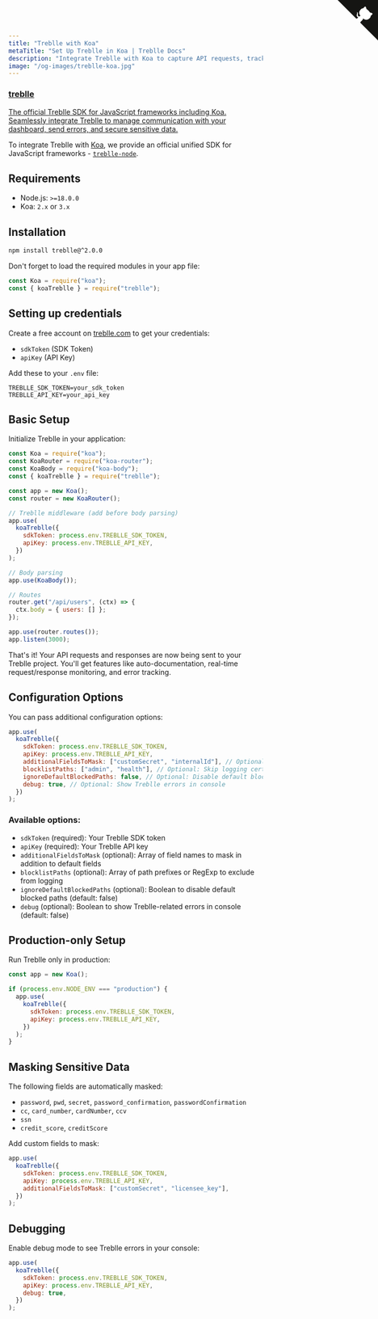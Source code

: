 ```yaml
---
title: "Treblle with Koa"
metaTitle: "Set Up Treblle in Koa | Treblle Docs"
description: "Integrate Treblle with Koa to capture API requests, track errors, and secure sensitive data. Follow our setup guide to configure Treblle for real-time API insights."
image: "/og-images/treblle-koa.jpg"
---
```


<div class="max-w-full mx-auto shadow-lg rounded-lg overflow-hidden">
  <a href="https://github.com/Treblle/treblle-node" title="View source on GitHub" aria-label="View source on GitHub" class="relative no-underline">
    <div>
      <svg width="80" height="80" viewBox="0 0 250 250" style="fill:#151513; color:#fff; position: absolute; top: 0; border: 0; right: 0;" aria-hidden="true">
        <path d="M0,0 L115,115 L130,115 L142,142 L250,250 L250,0 Z"></path>
        <path d="M128.3,109.0 C113.8,99.7 119.0,89.6 119.0,89.6 C122.0,82.7 120.5,78.6 120.5,78.6 C119.2,72.0 123.4,76.3 123.4,76.3 C127.3,80.9 125.5,87.3 125.5,87.3 C122.9,97.6 130.6,101.9 134.4,103.2" fill="currentColor" style="transform-origin: 130px 106px;" class="octo-arm"></path>
        <path d="M115.0,115.0 C114.9,115.1 118.7,116.5 119.8,115.4 L133.7,101.6 C136.9,99.2 139.9,98.4 142.2,98.6 C133.8,88.0 127.5,74.4 143.8,58.0 C148.5,53.4 154.0,51.2 159.7,51.0 C160.3,49.4 163.2,43.6 171.4,40.1 C171.4,40.1 176.1,42.5 178.8,56.2 C183.1,58.6 187.2,61.8 190.9,65.4 C194.5,69.0 197.7,73.2 200.1,77.6 C213.8,80.2 216.3,84.9 216.3,84.9 C212.7,93.1 206.9,96.0 205.4,96.6 C205.1,102.4 203.0,107.8 198.3,112.5 C181.9,128.9 168.3,122.5 157.7,114.1 C157.9,116.9 156.7,120.9 152.7,124.9 L141.0,136.5 C139.8,137.7 141.6,141.9 141.8,141.8 Z" fill="currentColor" class="octo-body"></path>
      </svg>
    </div>
    <div class="grid grid-cols-4 gap-4 px-2 py-2">
      <div class="col-span-4">
      	<h3 class="text-xl font-semibold">treblle</h3>
      	<p class="text-sm font-medium">
          The official Treblle SDK for JavaScript frameworks including Koa. Seamlessly integrate Treblle to manage communication with your dashboard, send errors, and secure sensitive data.
        </p>
      </div>
    </div>
  </a>
</div>

To integrate Treblle with [Koa](https://koajs.com), we provide an official unified SDK for JavaScript frameworks - [`treblle-node`](https://github.com/Treblle/treblle-node).

## Requirements

- Node.js: `>=18.0.0`
- Koa: `2.x` or `3.x`

## Installation

```sh
npm install treblle@^2.0.0
```

Don't forget to load the required modules in your app file:

```js
const Koa = require("koa");
const { koaTreblle } = require("treblle");
```

## Setting up credentials

Create a free account on [treblle.com](https://treblle.com) to get your credentials:
- `sdkToken` (SDK Token)
- `apiKey` (API Key)

Add these to your `.env` file:

```env
TREBLLE_SDK_TOKEN=your_sdk_token
TREBLLE_API_KEY=your_api_key
```

## Basic Setup

Initialize Treblle in your application:

```js
const Koa = require("koa");
const KoaRouter = require("koa-router");
const KoaBody = require("koa-body");
const { koaTreblle } = require("treblle");

const app = new Koa();
const router = new KoaRouter();

// Treblle middleware (add before body parsing)
app.use(
  koaTreblle({
    sdkToken: process.env.TREBLLE_SDK_TOKEN,
    apiKey: process.env.TREBLLE_API_KEY,
  })
);

// Body parsing
app.use(KoaBody());

// Routes
router.get("/api/users", (ctx) => {
  ctx.body = { users: [] };
});

app.use(router.routes());
app.listen(3000);
```

That's it! Your API requests and responses are now being sent to your Treblle project. You'll get features like auto-documentation, real-time request/response monitoring, and error tracking.

## Configuration Options

You can pass additional configuration options:

```js
app.use(
  koaTreblle({
    sdkToken: process.env.TREBLLE_SDK_TOKEN,
    apiKey: process.env.TREBLLE_API_KEY,
    additionalFieldsToMask: ["customSecret", "internalId"], // Optional
    blocklistPaths: ["admin", "health"], // Optional: Skip logging certain paths
    ignoreDefaultBlockedPaths: false, // Optional: Disable default blocked paths
    debug: true, // Optional: Show Treblle errors in console
  })
);
```

### Available options:

- `sdkToken` (required): Your Treblle SDK token
- `apiKey` (required): Your Treblle API key
- `additionalFieldsToMask` (optional): Array of field names to mask in addition to default fields
- `blocklistPaths` (optional): Array of path prefixes or RegExp to exclude from logging
- `ignoreDefaultBlockedPaths` (optional): Boolean to disable default blocked paths (default: false)
- `debug` (optional): Boolean to show Treblle-related errors in console (default: false)

## Production-only Setup

Run Treblle only in production:

```js
const app = new Koa();

if (process.env.NODE_ENV === "production") {
  app.use(
    koaTreblle({
      sdkToken: process.env.TREBLLE_SDK_TOKEN,
      apiKey: process.env.TREBLLE_API_KEY,
    })
  );
}
```

## Masking Sensitive Data

The following fields are automatically masked:

- `password`, `pwd`, `secret`, `password_confirmation`, `passwordConfirmation`
- `cc`, `card_number`, `cardNumber`, `ccv`
- `ssn`
- `credit_score`, `creditScore`

Add custom fields to mask:

```js
app.use(
  koaTreblle({
    sdkToken: process.env.TREBLLE_SDK_TOKEN,
    apiKey: process.env.TREBLLE_API_KEY,
    additionalFieldsToMask: ["customSecret", "licensee_key"],
  })
);
```

## Debugging

Enable debug mode to see Treblle errors in your console:

```js
app.use(
  koaTreblle({
    sdkToken: process.env.TREBLLE_SDK_TOKEN,
    apiKey: process.env.TREBLLE_API_KEY,
    debug: true,
  })
);
```